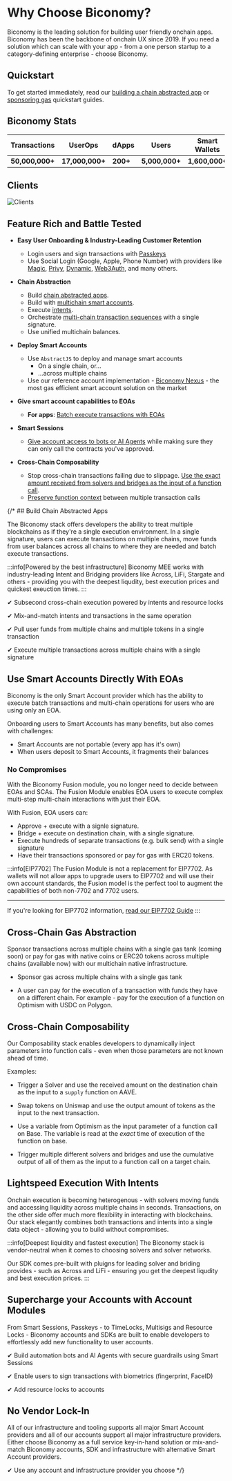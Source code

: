 
# Why Choose Biconomy?

Biconomy is the leading solution for building user friendly onchain
apps. Biconomy has been the backbone of onchain UX since 2019. 
If you need a solution which can scale with your app - from a one person startup 
to a category-defining enterprise - choose Biconomy.

## Quickstart 

To get started immediately, read our [building a chain abstracted app]() or [sponsoring gas]()
quickstart guides.


## Biconomy Stats
| Transactions | UserOps | dApps | Users | Smart Wallets |
|---------------------|-----------------|--------------|----------------|---------------------|
| **50,000,000+** | **17,000,000+** | **200+** | **5,000,000+** | **1,600,000+** |

## Clients 

![Clients](https://i.imgur.com/ZBMC59B.png)

## Feature Rich and Battle Tested

* **Easy User Onboarding & Industry-Leading Customer Retention**
  * Login users and sign transactions with [Passkeys](/modules/validators/passkeyValidator/) 
  * Use Social Login (Google, Apple, Phone Number) with providers like [Magic](/tutorials/signers/magic),
   [Privy](/tutorials/signers/privy), [Dynamic](/tutorials/signers/dynamic), 
   [Web3Auth](/tutorials/signers/magic), and many others.

* **Chain Abstraction**
  * Build [chain abstracted apps](/mee/tutorials/build-chainabstracted-app).
  * Build with [multichain smart accounts](/mee/tutorials/manage-multichain-sca).
  * Execute [intents](/mee/tutorials/execute-intent).
  * Orchestrate [multi-chain transaction sequences](/mee/tutorials/build-chainabstracted-app) with a single signature.
  * Use unified multichain balances.

* **Deploy Smart Accounts**
  * Use `AbstractJS` to deploy and manage smart accounts
    * On a single chain, or...
    * ...across multiple chains
  * Use our reference account implementation - [Biconomy Nexus](/overview) - the most gas efficient smart account solution on the market

* **Give smart account capabilities to EOAs**
  * **For apps**: [Batch execute transactions with EOAs](/mee/fusion)

* **Smart Sessions**
  * [Give account access to bots or AI Agents](/tutorials/smart-sessions) while making sure they can
  only call the contracts you've approved.

* **Cross-Chain Composability**
  * Stop cross-chain transactions failing due to slippage. [Use the exact
  amount received from solvers and bridges as the input of a function call](/composability/using-fallback-handlers).
  * [Preserve function context](/composability) between multiple transaction calls


{/* ## Build Chain Abstracted Apps

The Biconomy stack offers developers the ability to treat multiple blockchains as if
they're a single execution environment. In a single signature, users can execute transactions
on multiple chains, move funds from user balances across all chains to where they are needed and
batch execute transactions.

:::info[Powered by the best infrastructure]
Biconomy MEE works with industry-leading Intent and Bridging providers like Across, LiFi, Stargate
and others - providing you with the deepest liqudity, best execution prices and quickest exeuction times.
:::

✔ Subsecond cross-chain execution powered by intents and resource locks

✔ Mix-and-match intents and transactions in the same operation

✔ Pull user funds from multiple chains and multiple tokens in a single transaction

✔ Execute multiple transactions across multiple chains with a single signature

## Use Smart Accounts Directly With EOAs

Biconomy is the only Smart Account provider which has the ability to execute batch
transactions and multi-chain operations for users who are using only an EOA.

Onboarding users to Smart Accounts has many benefits, but also comes with challenges:

- Smart Accounts are not portable (every app has it's own)
- When users deposit to Smart Accounts, it fragments their balances

### No Compromises

With the Biconomy Fusion module, you no longer need to decide between EOAs
and SCAs. The Fusion Module enables EOA users to execute complex multi-step
multi-chain interactions with just their EOA.

With Fusion, EOA users can:
- Approve + execute with a signle signature.
- Bridge + execute on destination chain, with a single signature.
- Execute hundreds of separate transactions (e.g. bulk send) with a single signature
- Have their transactions sponsored or pay for gas with ERC20 tokens.


:::info[EIP7702]
The Fusion Module is not a replacement for EIP7702. As wallets will not allow
apps to upgrade users to EIP7702 and will use their own account standards, the 
Fusion model is the perfect tool to augment the capabilities of both non-7702 and
7702 users.

---

If you're looking for EIP7702 information, [read our EIP7702 Guide](/eip7702/wallet-guide)
:::

## Cross-Chain Gas Abstraction 

Sponsor transactions across multiple chains with a single gas tank (coming soon) or pay for gas
with native coins or ERC20 tokens across multiple chains (available now) with our multichain native
infrastructure.

- Sponsor gas across multiple chains with a single gas tank

- A user can pay for the execution of a transaction with funds they have on a different chain. 
For example - pay for the execution of a function on Optimism with USDC on Polygon.


## Cross-Chain Composability

Our Composability stack enables developers to dynamically inject parameters
into function calls - even when those parameters are not known ahead of time.

Examples:

- Trigger a Solver and use the received amount on the destination chain
as the input to a `supply` function on AAVE.

- Swap tokens on Uniswap and use the output amount of tokens as the input
to the next transaction.

- Use a variable from Optimism as the input parameter of a function call
on Base. The variable is read at the _exact_ time of execution of the function
on base.

- Trigger multiple different solvers and bridges and use the cumulative output
of all of them as the input to a function call on a target chain.


## Lightspeed Execution With Intents

Onchain execution is becoming heterogenous - with solvers moving funds and accessing liquidity
across multiple chains in seconds. Transactions, on the other side offer much more flexibility in
interacting with blockchains. Our stack elegantly combines both transactions and intents into a single
data object - allowing you to build without compromises.

:::info[Deepest liquidity and fastest execution]
The Biconomy stack is vendor-neutral when it comes to choosing solvers and solver networks. 

Our SDK
comes pre-built with pluigns for leading solver and briding provides - such as Across and LiFi - ensuring
you get the deepest liqudity and best execution prices.
:::

## Supercharge your Accounts with Account Modules

From Smart Sessions, Passkeys - to TimeLocks, Multisigs and Resource Locks - Biconomy accounts
and SDKs are built to enable developers to effortlessly add new functionality to user accounts.

✔ Build automation bots and AI Agents with secure guardrails using Smart Sessions

✔ Enable users to sign transactions with biometrics (fingerprint, FaceID)

✔ Add resource locks to accounts


## No Vendor Lock-In

All of our infrastructure and tooling supports all major Smart Account providers and all of our 
accounts support all major infrastructure providers. Either choose Biconomy as a full service 
key-in-hand solution or mix-and-match Biconomy accounts, SDK and infrastructure with alternative
Smart Account providers.

✔ Use any account and infrastructure provider you choose
 */}
